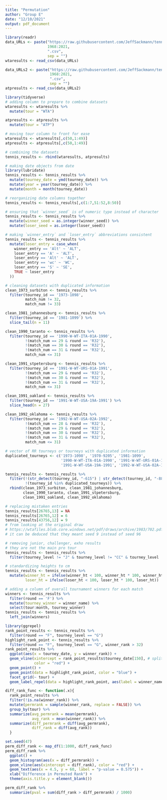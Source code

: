 ```yaml
---
title: "Permutation"
author: "Group E"
date: "12/10/2021"
output: pdf_document
---
```

```r
library(readr)
data_URLs <- paste("https://raw.githubusercontent.com/JeffSackmann/tennis_wta/master/wta_matches_",
                   1968:2021,
                   ".csv", 
                   sep = "")
wtaresults <- read_csv(data_URLs) 
```

```r
data_URLs2 <- paste("https://raw.githubusercontent.com/JeffSackmann/tennis_atp/master/atp_matches_",
                    1968:2021,
                    ".csv", 
                    sep = "")
atpresults <- read_csv(data_URLs2)
```

```r
library(tidyverse)
# adding column to prepare to combine datasets
wtaresults <- wtaresults %>%
  mutate(tour = "WTA") 

atpresults <- atpresults %>%
  mutate(tour = "ATP")

# moving tour column to front for ease
wtaresults <- wtaresults[,c(50,1:49)]
atpresults <- atpresults[,c(50,1:49)]

# combining the datasets
tennis_results <- rbind(wtaresults, atpresults)

# making date objects from date
library(lubridate)
tennis_results <- tennis_results %>%
  mutate(tourney_date = ymd(tourney_date)) %>%
  mutate(year = year(tourney_date)) %>%
  mutate(month = month(tourney_date))

# reorganizing date columns together
tennis_results <- tennis_results[,c(1:7,51:52,8:50)]
```

```r
# ensuring that `winner_seed` is of numeric type instead of character
tennis_results <- tennis_results %>% 
  mutate(winner_seed = as.integer(winner_seed)) %>%
  mutate(loser_seed = as.integer(loser_seed))

# making `winner_entry` and `loser_entry` abbreviations consistent
tennis_results <- tennis_results %>% 
  mutate(loser_entry = case_when(
    winner_entry == 'Alt' ~ 'ALT',
    loser_entry == 'A' ~ 'ALT',
    loser_entry == 'Alt' ~ 'ALT',
    loser_entry == 'wc' ~ 'WC',
    loser_entry == 'S' ~ 'SE',
    TRUE ~ loser_entry
  ))

# cleaning datasets with duplicated information
clean_1973_surbiton <- tennis_results %>%
  filter(tourney_id == '1973-1098',
         match_num != 32,
         match_num != 33)

clean_1981_johannesburg <- tennis_results %>% 
  filter(tourney_id == '1981-1099') %>%
  slice_tail(n = 11)

clean_1990_taranto <- tennis_results %>% 
  filter(tourney_id == '1990-W-WT-ITA-01A-1990',
         !(match_num == 29 & round == 'R32'),
         !(match_num == 30 & round == 'R32'),
         !(match_num == 31 & round == 'R32'),
         match_num <= 31)

clean_1991_stpetersburg <- tennis_results %>% 
  filter(tourney_id == '1991-W-WT-URS-01A-1991',
         !(match_num == 29 & round == 'R32'),
         !(match_num == 30 & round == 'R32'),
         !(match_num == 31 & round == 'R32'),
         match_num <= 31)

clean_1991_oakland <- tennis_results %>% 
  filter(tourney_id == '1991-W-WT-USA-19A-1991') %>%
  slice_head(n = 27)

clean_1992_oklahoma <- tennis_results %>% 
  filter(tourney_id == '1992-W-WT-USA-02A-1992',
         !(match_num == 28 & round == 'R32'),
         !(match_num == 29 & round == 'R32'),
         !(match_num == 30 & round == 'R32'),
         !(match_num == 31 & round == 'R32'),
         match_num <= 31)

# vector of RR tourneys or tourneys with duplicated information
duplicated_tourneys <- c('1973-1098', '1970-9205', '1981-1099',
                         '1990-W-WT-ITA-01A-1990', '1991-W-WT-URS-01A-1991', 
                         '1991-W-WT-USA-19A-1991', '1992-W-WT-USA-02A-1992')

tennis_results <- tennis_results %>% 
  filter(!(str_detect(tourney_id, "-615") | str_detect(tourney_id, "-8888")), 
         !(tourney_id %in% duplicated_tourneys)) %>%
  rbind(clean_1973_surbiton, clean_1981_johannesburg, 
        clean_1990_taranto, clean_1991_stpetersburg, 
        clean_1991_oakland, clean_1992_oklahoma)

# replacing mistaken entries
tennis_results[26765,13] = NA
tennis_results[26765,12] = 6
tennis_results[43756,12] = 9
# from looking at the original draw
# https://wtafiles.blob.core.windows.net/pdf/draws/archive/1983/702.pdf
# it can be deduced that they meant seed 9 instead of seed 96

# removing junior, challenger, exho results
# they are not the main pro tour
tennis_results <- tennis_results %>%
  filter(tourney_level != "J" & tourney_level != "CC" & tourney_level != "E")

# standardizing heights to cm
tennis_results <- tennis_results %>%
  mutate(winner_ht = ifelse(winner_ht < 100, winner_ht * 100, winner_ht),
         loser_ht = ifelse(loser_ht < 100, loser_ht * 100, loser_ht))

# adding a column of overall tournament winners for each match
winners <- tennis_results %>%
  filter(round == 'F') %>%
  mutate(tourney_winner = winner_name) %>%
  select(tour:month, tourney_winner)
tennis_results <- tennis_results %>%
  left_join(winners)
```

```r
library(ggrepel)
rank_point_results <- tennis_results %>%
  filter(round == "F", tourney_level == "G")
highlight_rank_point <- tennis_results %>%
  filter(round == "F", tourney_level == "G", winner_rank > 32)
rank_point_results %>%
  ggplot(aes(x = tourney_date, y = winner_rank)) +
  geom_vline(xintercept = rank_point_results$tourney_date[150], # split at 2005
             color = "red") +
  geom_point() +
  geom_point(data = highlight_rank_point, color = "blue") +
  facet_grid(~ tour) +
  geom_label_repel(data = highlight_rank_point, aes(label = winner_name))
```


```r
diff_rank_func <- function(.x){
  rank_point_results %>%
  filter(!is.na(winner_rank)) %>%
  mutate(permrank = sample(winner_rank, replace = FALSE)) %>%
  group_by(tour) %>%
  summarize(avg_permrank = mean(permrank), 
            avg_rank = mean(winner_rank)) %>%
  summarize(diff_permrank = diff(avg_permrank),
            diff_rank = diff(avg_rank))
  }

set.seed(47)
perm_diff_rank <- map_df(1:1000, diff_rank_func)
perm_diff_rank %>%
  ggplot() +
  geom_histogram(aes(x = diff_permrank)) +
  geom_vline(aes(xintercept = diff_rank), color = "red") +
  geom_text(aes(x = 4.5, y = 60, label = "p-value = 0.575")) +
  xlab("Difference in Permuted Rank") +
  theme(axis.title.y = element_blank())

perm_diff_rank %>%
  summarize(pval = sum(diff_rank > diff_permrank) / 1000)
```
